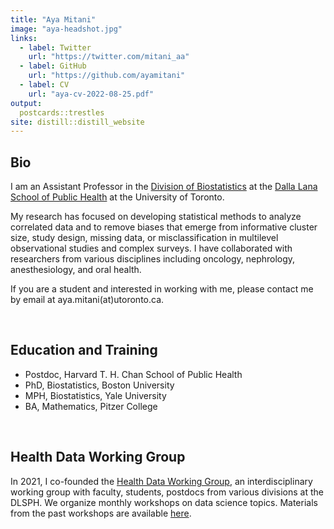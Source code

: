 ```yaml
---
title: "Aya Mitani"
image: "aya-headshot.jpg"
links:
  - label: Twitter
    url: "https://twitter.com/mitani_aa"
  - label: GitHub
    url: "https://github.com/ayamitani"
  - label: CV
    url: "aya-cv-2022-08-25.pdf"
output:
  postcards::trestles
site: distill::distill_website
---
```

 
 
## **Bio**

I am an Assistant Professor in the [Division of Biostatistics](https://www.dlsph.utoronto.ca/division/biostatistics/) at the [Dalla Lana School of Public Health](https://www.dlsph.utoronto.ca/) at the University of Toronto. 
  
My research has focused on developing statistical methods to analyze correlated data and to remove biases that emerge from informative cluster size, study design, missing data, or misclassification in multilevel observational studies and complex surveys. I have collaborated with researchers from various disciplines including oncology, nephrology, anesthesiology, and oral health.
  
If you are a student and interested in working with me, please contact me by email at aya.mitani(at)utoronto.ca.

<br>

## **Education and Training**


* Postdoc, Harvard T. H. Chan School of Public Health
* PhD, Biostatistics, Boston University
* MPH, Biostatistics, Yale University
* BA, Mathematics, Pitzer College

<br>

## **Health Data Working Group**

In 2021, I co-founded the [Health Data Working Group](https://health-data-working-group.github.io/), an interdisciplinary working group with faculty, students, postdocs from various divisions at the DLSPH. We organize monthly workshops on data science topics. Materials from the past workshops are available [here](https://health-data-working-group.github.io/event/).




